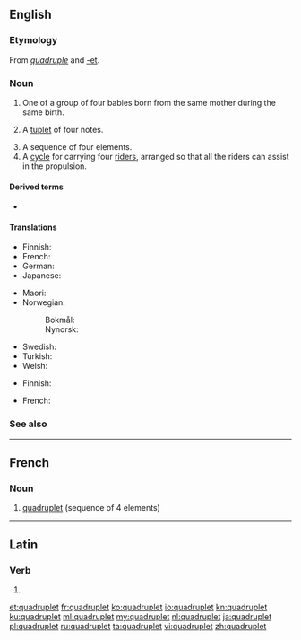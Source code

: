 ==English==
{{wikipedia}}

===Etymology===
From ''[[quadruple]]'' and [[-et]].

===Noun===
{{en-noun}}

# One of a group of four babies born from the same mother during the same birth.
# {{lb|en|music}} A [[tuplet]] of four notes.
# A sequence of four elements.
# A [[cycle]] for carrying four [[rider]]s, arranged so that all the riders can assist in the propulsion.

====Derived terms====
* {{l|en|prime quadruplet}}

====Translations====
{{trans-top|infant born as one of four}}
* Finnish: {{t+|fi|nelonen}}
* French: {{t+|fr|quadruplé}}
* German: {{t+|de|Vierling|m}}
* Japanese: {{t+|ja|四つ子|tr=yotsugo|sc=Jpan}}
{{trans-mid}}
* Maori: {{t|mi|māhanga whā}}
* Norwegian:
*: Bokmål: {{t|nb|firling|m}}
*: Nynorsk: {{t|nn|firling|m}}
* Swedish: {{t|sv|fyrling|c}}
* Turkish: {{t+|tr|dördüz}}
* Welsh: {{t|cy|pedrybled|m}}
{{trans-bottom}}
{{trans-top|sequence of four elements}}
* Finnish: {{t+|fi|nelikko}}
{{trans-mid}}
* French: {{t+|fr|quadruplet}}
{{trans-bottom}}

===See also===
{{coefficient}}

----

==French==

===Noun===
{{fr-noun|m}}

# [[#Noun|quadruplet]] (sequence of 4 elements)

----

==Latin==

===Verb===
{{la-verb-form|quadruplet}}

# {{conjugation of|quadruplō||3|s|pres|act|sub|lang=la}}

[[et:quadruplet]]
[[fr:quadruplet]]
[[ko:quadruplet]]
[[io:quadruplet]]
[[kn:quadruplet]]
[[ku:quadruplet]]
[[ml:quadruplet]]
[[my:quadruplet]]
[[nl:quadruplet]]
[[ja:quadruplet]]
[[pl:quadruplet]]
[[ru:quadruplet]]
[[ta:quadruplet]]
[[vi:quadruplet]]
[[zh:quadruplet]]
